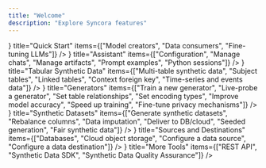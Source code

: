 ```yaml
---
title: "Welcome"
description: "Explore Syncora features"
---
```



<div className="grid grid-cols-1 md:grid-cols-2 gap-4 mt-8">
<CardGrid
  href="/quick-start"
  icon={<CpuIcon className="inline-block w-5 h-5 mr-2" />}
  title="Quick Start"
  items={["Model creators", "Data consumers", "Fine-tuning LLMs"]}
/>
<CardGrid
  href="/assistant"
  icon={<FaRobot className="inline-block w-5 h-5 mr-2" />}
  title="Assistant"
  items={["Configuration", "Manage chats", "Manage artifacts", "Prompt examples", "Python sessions"]}
/>
<CardGrid
  href="/features/tabular"
  icon={<FaTable className="inline-block w-5 h-5 mr-2" />}
  title="Tabular Synthetic Data"
  items={["Multi-table synthetic data", "Subject tables", "Linked tables", "Context foreign key", "Time-series and events data"]}
/>
<CardGrid
  href="/generators"
  icon={<FaMagic className="inline-block w-5 h-5 mr-2" />}
  title="Generators"
  items={["Train a new generator", "Live-probe a generator", "Set table relationships", "Set encoding types", "Improve model accuracy", "Speed up training", "Fine-tune privacy mechanisms"]}
/>
<CardGrid
  href="/synthetic-datasets"
  icon={<FaRocket className="inline-block w-5 h-5 mr-2" />}
  title="Synthetic Datasets"
  items={["Generate synthetic datasets", "Rebalance columns", "Data imputation", "Deliver to DB/cloud", "Seeded generation", "Fair synthetic data"]}
/>
<CardGrid
  href="/sources-destinations"
  icon={<FaDatabase className="inline-block w-5 h-5 mr-2" />}
  title="Sources and Destinations"
  items={["Databases", "Cloud object storage", "Configure a data source", "Configure a data destination"]}
/>
<CardGrid
  href="/more-tools"
  icon={<FaTerminal className="inline-block w-5 h-5 mr-2" />}
  title="More Tools"
  items={["REST API", "Synthetic Data SDK", "Synthetic Data Quality Assurance"]}
/>
</div>
